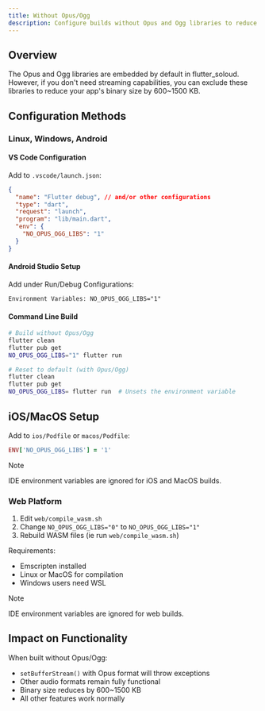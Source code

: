 ```yaml
---
title: Without Opus/Ogg
description: Configure builds without Opus and Ogg libraries to reduce binary size
---
```


## Overview

The Opus and Ogg libraries are embedded by default in flutter_soloud. However, if you don't need streaming capabilities, you can exclude these libraries to reduce your app's binary size by 600~1500 KB.

## Configuration Methods

### Linux, Windows, Android

#### VS Code Configuration
Add to `.vscode/launch.json`:
```json
{
  "name": "Flutter debug", // and/or other configurations
  "type": "dart",
  "request": "launch",
  "program": "lib/main.dart",
  "env": {
    "NO_OPUS_OGG_LIBS": "1"
  }
}
```

#### Android Studio Setup
Add under Run/Debug Configurations:
```
Environment Variables: NO_OPUS_OGG_LIBS="1"
```

#### Command Line Build
```bash
# Build without Opus/Ogg
flutter clean
flutter pub get
NO_OPUS_OGG_LIBS="1" flutter run

# Reset to default (with Opus/Ogg)
flutter clean
flutter pub get
NO_OPUS_OGG_LIBS= flutter run  # Unsets the environment variable
```

## iOS/MacOS Setup
Add to `ios/Podfile` or `macos/Podfile`:
```ruby
ENV['NO_OPUS_OGG_LIBS'] = '1'
```

> [!NOTE]  
> IDE environment variables are ignored for iOS and MacOS builds.

### Web Platform

1. Edit `web/compile_wasm.sh`
2. Change `NO_OPUS_OGG_LIBS="0"` to `NO_OPUS_OGG_LIBS="1"`
3. Rebuild WASM files (ie run `web/compile_wasm.sh`)

Requirements:
- Emscripten installed
- Linux or MacOS for compilation
- Windows users need WSL

> [!NOTE]  
> IDE environment variables are ignored for web builds.

## Impact on Functionality

When built without Opus/Ogg:
- `setBufferStream()` with Opus format will throw exceptions
- Other audio formats remain fully functional
- Binary size reduces by 600~1500 KB
- All other features work normally
